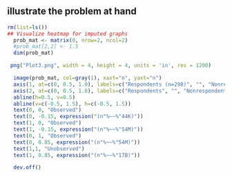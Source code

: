 ## illustrate the problem at hand

```r
rm(list=ls())
## Visualize heatmap for imputed graphs
  prob_mat <- matrix(0, nrow=2, ncol=2)
  #prob_mat[2,2] <- 1.5
  dim(prob_mat)

 png("Plot3.png", width = 4, height = 4, units = 'in', res = 1200)

  image(prob_mat, col=gray(1), xaxt="n", yaxt="n")
  axis(1, at=c(0, 0.5, 1.0), labels=c("Respondents (n=298)", "", "Nonrespondents (n=182,998)"))
  axis(2, at=c(0, 0.5, 1.0), labels=c("Respondents", "", "Nonrespondents"))
  abline(h=0.5, v=0.5)
  abline(v=c(-0.5, 1.5), h=c(-0.5, 1.5))
  text(0, 0, "Observed")
  text(0, -0.15, expression("(n"%~~%"44K)"))
  text(1, 0, "Observed")
  text(1, -0.15, expression("(n"%~~%"54M)"))
  text(0, 1, "Observed")
  text(0, 0.85, expression("(n"%~~%"54M)"))
  text(1,1, "Unobserved")
  text(1, 0.85, expression("(n"%~~%"17B)"))

  dev.off()
```
